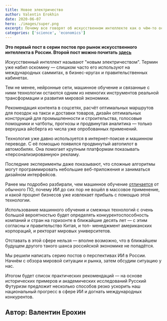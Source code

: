 ```yaml
---
title: Новое электричество
author: Valentin Erokhin
date: 2020-06-07
hero: ./images/super.png
excerpt: Почему все говорят об искусственном интеллекте как о чём-то особенном и сможет ли Россия догнать остальных в ИИ
categories: ['science', 'economics']
---
```


**Это первый пост в серии постов про рынок искусственного интеллекта в России. Второй пост можно почитать [здесь](https://rufuture.com/pobedit-li-kitaj-v-gonke-ii)**

Искусственный интеллект называют "новым электричеством". Термин уже набил оскомину — слишком часто его используют на международных саммитах, в бизнес-кругах и правительственных кабинетах. 

Тем не менее, нейронные сети, машинное 
обучение и связанные с ними технологии остаются одним из немногих инструментов реальной трансформации и развития мировой экономики.

Рекомендация контента в соцсетях, расчёт оптимальных маршрутов для поездок на 
такси и доставки товаров, дизайн оптимальных конструкций для 
промышленности и строительства, голосовые помощники и чатботы, прогнозы и продвинутая аналитика — только верхушка айсберга из числа уже опробованных применений.

Технология уже давно используется в интернет-поиске и машинном переводе. С её 
помощью появился продвинутый автопилот в автомобилях. Она помогает крупным 
платформам показывать «персонализированную» рекламу. 

Последние эксперименты даже показывают, что сложные алгоритмы могут программировать 
небольшие веб-приложения и заниматься дизайном интерфейсов.

Ранее мы подробно разбирали, чем машинное обучение [отличается](https://t.me/redzion/16448) от обычного ПО, почему ИИ до сих пор не вошёл в массовое 
применение, и какой процент бизнесов уже извлекает прибыль с помощью этой 
технологии.

Использование машинного обучения и смежных технологий с очень большой вероятностью будет определять конкурентоспособность компаний и стран на горизонте в ближайшие десять лет — с этим согласны и правительство Китая, и топ-
менеджмент американских корпораций, и ректорат мировых университетов.

Отставать в этой сфере нельзя — вполне возможно, что в ближайшем будущем другого такого шанса российской экономике не попадётся.

Мы решили написать серию постов о перспективах ИИ в России. Начнём с обзора мировой ситуации и рынка, затем обсудим ситуацию у нас. 

Итогом будет список практических рекомендаций — на основе исторических примеров и академических исследований Русский Футуризм предложит несколько способов резко ускорить наш национальный прогресс в сфере ИИ и догнать международных конкурентов.

## Автор: Валентин Ерохин